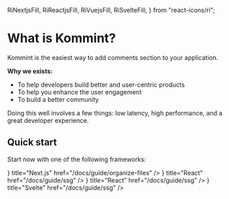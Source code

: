   RiNextjsFill,
  RiReactjsFill,
  RiVuejsFill,
  RiSvelteFill,
} from "react-icons/ri";

# What is Kommint?

Kommint is the easiest way to add comments section to your application.

**Why we exists:**

- To help developers build better and user-centric products
- To help you enhance the user engagement
- To build a better community

Doing this well involves a few things: low latency, high performance, and a great developer experience.

## Quick start

Start now with one of the following frameworks:

<Cards>
  <Card
    icon={<RiNextjsFill />}
    title="Next.js"
    href="/docs/guide/organize-files"
  />
  <Card icon={<RiReactjsFill />} title="React" href="/docs/guide/ssg" />
  <Card icon={<RiReactjsFill />} title="React" href="/docs/guide/ssg" />
  <Card icon={<RiSvelteFill />} title="Svelte" href="/docs/guide/ssg" />

</Cards>
